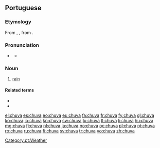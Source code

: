 {{also|chůva}}
==Portuguese==

===Etymology===
From {{etyl|roa-ptg|pt}} {{term|chovia|lang=roa-ptg}}, {{term|chuvia|lang=roa-ptg}}, from {{etyl|la|pt}} {{term|pluvia|lang=la}}.

===Pronunciation===
* {{a|PT}} {{IPA|/'ʃuvɐ/|lang=pt}}
** {{audio|Pt chuva.ogg|Audio}}

===Noun===
{{pt-noun|f}}

# [[rain]]

====Related terms====
* {{l|pt|chover}}
* {{l|pt|chuvoso}}

[[Category:pt:Weather]]

[[el:chuva]]
[[es:chuva]]
[[eo:chuva]]
[[eu:chuva]]
[[fa:chuva]]
[[fr:chuva]]
[[fy:chuva]]
[[gl:chuva]]
[[ko:chuva]]
[[io:chuva]]
[[kn:chuva]]
[[sw:chuva]]
[[lo:chuva]]
[[lt:chuva]]
[[li:chuva]]
[[hu:chuva]]
[[mg:chuva]]
[[fj:chuva]]
[[nl:chuva]]
[[ja:chuva]]
[[no:chuva]]
[[oc:chuva]]
[[pl:chuva]]
[[pt:chuva]]
[[ro:chuva]]
[[ru:chuva]]
[[fi:chuva]]
[[sv:chuva]]
[[tr:chuva]]
[[vo:chuva]]
[[zh:chuva]]